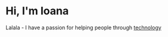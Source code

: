 # Hi, I'm Ioana

Lalala - I have a passion for helping people through [technology](https://www.lekoarts.de?utm_source=cara&utm_medium=Starter)
